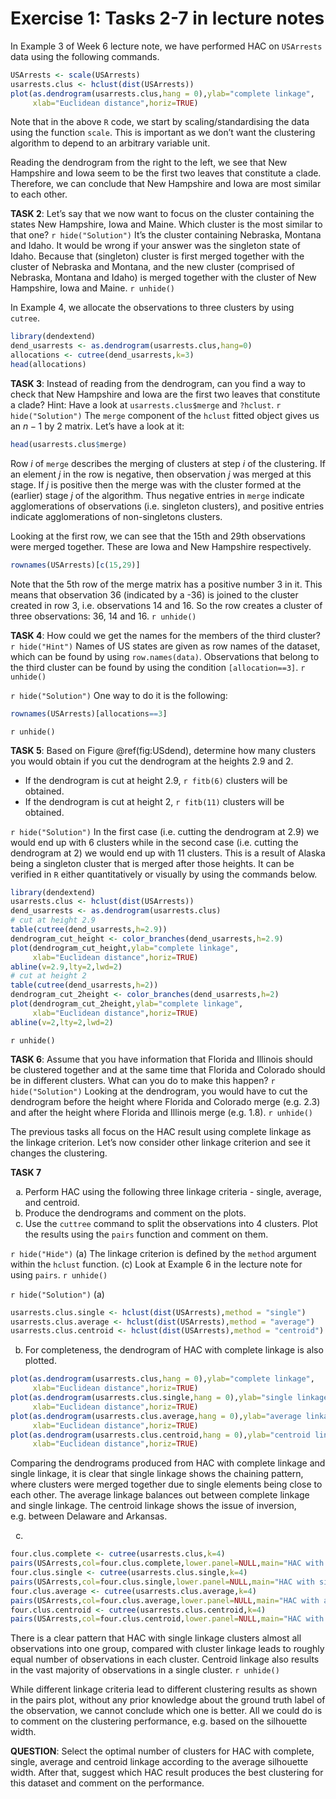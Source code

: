 # Exercise 1: Tasks 2-7 in lecture notes

In Example 3 of Week 6 lecture note, we have performed HAC on `USArrests` data using the following commands.
```r
USArrests <- scale(USArrests)
usarrests.clus <- hclust(dist(USArrests)) 
plot(as.dendrogram(usarrests.clus,hang = 0),ylab="complete linkage",
     xlab="Euclidean distance",horiz=TRUE)
```

Note that in the above `R` code, we start by scaling/standardising the data using the function `scale`. This is important as we don’t want the clustering algorithm to depend to an arbitrary variable unit.

Reading the dendrogram from the right to the left, we see that New Hampshire and Iowa seem to be the first two leaves that constitute a clade. Therefore, we can conclude that New Hampshire and Iowa are most similar to each other. 
<br>

**TASK 2**: Let’s say that we now want to focus on the cluster containing the states New Hampshire, Iowa and Maine. Which cluster is the most similar to that one?
`r hide("Solution")`
It's the cluster containing Nebraska, Montana and Idaho. It would be wrong if your answer was the singleton state of Idaho. Because that (singleton) cluster is first merged together with the cluster of Nebraska and Montana, and the new cluster (comprised of Nebraska, Montana and Idaho) is merged together with the cluster of New Hampshire, Iowa and Maine. 
`r unhide()`

In Example 4, we allocate the observations to three clusters by using `cutree`.
```r
library(dendextend)
dend_usarrests <- as.dendrogram(usarrests.clus,hang=0)
allocations <- cutree(dend_usarrests,k=3)
head(allocations)
```

**TASK 3**: Instead of reading from the dendrogram, can you find a way to check that New Hampshire and Iowa are the first two leaves that constitute a clade? Hint: Have a look at `usarrests.clus$merge` and `?hclust`.
`r hide("Solution")`
The `merge` component of the `hclust` fitted object gives us an $n-1$ by 2 matrix. Let's have a look at it:
```r
head(usarrests.clus$merge)
```
Row $i$ of `merge` describes the merging of clusters at step $i$ of the clustering. If an element $j$ in the row is negative, then observation $j$ was merged at this stage. If $j$ is positive then the merge was with the cluster formed at the (earlier) stage $j$ of the algorithm. Thus negative entries in `merge` indicate agglomerations of observations (i.e. singleton clusters), and positive entries indicate agglomerations of non-singletons clusters.

Looking at the first row, we can see that the $15$th and $29$th observations were merged together. These are Iowa and New Hampshire respectively.
```r
rownames(USArrests)[c(15,29)]
```

Note that the 5th row of the merge matrix has a positive number 3 in it. This means that observation 36 (indicated by a -36) is joined to the cluster created in row 3, i.e. observations 14 and 16. So the row creates a cluster of three observations: 36, 14 and 16.
`r unhide()`
<br>

**TASK 4**: How could we get the names for the members of the third cluster?
`r hide("Hint")`
Names of US states are given as row names of the dataset, which can be found by using `row.names(data)`. Observations that belong to the third cluster can be found by using the condition `[allocation==3]`.
`r unhide()`

`r hide("Solution")`
One way to do it is the following:
```r
rownames(USArrests)[allocations==3]
```
`r unhide()`
<br>

**TASK 5**: Based on Figure \@ref(fig:USdend), determine how many clusters you would obtain if you cut the dendrogram at the heights 2.9 and 2.

* If the dendrogram is cut at height 2.9, `r fitb(6)` clusters will be obtained. 
* If the dendrogram is cut at height 2, `r fitb(11)` clusters will be obtained. 

`r hide("Solution")`
In the first case (i.e. cutting the dendrogram at 2.9) we would end up with 6 clusters while in the second case (i.e. cutting the dendrogram at 2) we would end up with 11 clusters. This is a result of Alaska being a singleton cluster that is merged after those heights. It can be verified in `R` either quantitatively or visually by using the commands below.

```r
library(dendextend)
usarrests.clus <- hclust(dist(USArrests))
dend_usarrests <- as.dendrogram(usarrests.clus)
# cut at height 2.9
table(cutree(dend_usarrests,h=2.9))
dendrogram_cut_height <- color_branches(dend_usarrests,h=2.9)
plot(dendrogram_cut_height,ylab="complete linkage",
     xlab="Euclidean distance",horiz=TRUE)
abline(v=2.9,lty=2,lwd=2)
# cut at height 2
table(cutree(dend_usarrests,h=2))
dendrogram_cut_2height <- color_branches(dend_usarrests,h=2)
plot(dendrogram_cut_2height,ylab="complete linkage",
     xlab="Euclidean distance",horiz=TRUE)
abline(v=2,lty=2,lwd=2)
```
`r unhide()`
<br>

**TASK 6**: Assume that you have information that Florida and Illinois should be clustered together and at the same time that Florida and Colorado should be in different clusters. What can you do to make this happen?
`r hide("Solution")`
Looking at the dendrogram, you would have to cut the dendrogram before the height where Florida and Colorado merge (e.g. $2.3$) and after the height where Florida and Illinois merge (e.g. $1.8$).
`r unhide()`
<br>

The previous tasks all focus on the HAC result using complete linkage as the linkage criterion. Let's now consider other linkage criterion and see it changes the clustering. 

**TASK 7** 

(a) Perform HAC using the following three linkage criteria - single, average, and centroid. 
(b) Produce the dendrograms and comment on the plots.
(c) Use the `cuttree` command to split the observations into 4 clusters. Plot the results using the `pairs` function and comment on them.

`r hide("Hide")`
(a) The linkage criterion is defined by the `method` argument within the `hclust` function. 
(c) Look at Example 6 in the lecture note for using `pairs`. 
`r unhide()`

`r hide("Solution")`
(a)
```r
usarrests.clus.single <- hclust(dist(USArrests),method = "single")
usarrests.clus.average <- hclust(dist(USArrests),method = "average")
usarrests.clus.centroid <- hclust(dist(USArrests),method = "centroid")
```

(b) For completeness, the dendrogram of HAC with complete linkage is also plotted. 
```r
plot(as.dendrogram(usarrests.clus,hang = 0),ylab="complete linkage",
     xlab="Euclidean distance",horiz=TRUE)
plot(as.dendrogram(usarrests.clus.single,hang = 0),ylab="single linkage",
     xlab="Euclidean distance",horiz=TRUE)
plot(as.dendrogram(usarrests.clus.average,hang = 0),ylab="average linkage",
     xlab="Euclidean distance",horiz=TRUE)
plot(as.dendrogram(usarrests.clus.centroid,hang = 0),ylab="centroid linkage",
     xlab="Euclidean distance",horiz=TRUE)
```
Comparing the dendrograms produced from HAC with complete linkage and single linkage, it is clear that single linkage shows the chaining pattern, where clusters were merged together due to single elements being close to each other. The average linkage balances out between complete linkage and single linkage. The centroid linkage shows the issue of inversion, e.g. between Delaware and Arkansas.

(c)
```r
four.clus.complete <- cutree(usarrests.clus,k=4)
pairs(USArrests,col=four.clus.complete,lower.panel=NULL,main="HAC with complete linkage")
four.clus.single <- cutree(usarrests.clus.single,k=4)
pairs(USArrests,col=four.clus.single,lower.panel=NULL,main="HAC with single linkage")
four.clus.average <- cutree(usarrests.clus.average,k=4)
pairs(USArrests,col=four.clus.average,lower.panel=NULL,main="HAC with average linkage")
four.clus.centroid <- cutree(usarrests.clus.centroid,k=4)
pairs(USArrests,col=four.clus.centroid,lower.panel=NULL,main="HAC with centroid linkage")
```

There is a clear pattern that HAC with single linkage clusters almost all observations into one group, compared with cluster linkage leads to roughly equal number of observations in each cluster. Centroid linkage also results in the vast majority of observations in a single cluster.
`r unhide()`
<br>

While different linkage criteria lead to different clustering results as shown in the pairs plot, without any prior knowledge about the ground truth label of the observation, we cannot conclude which one is better. All we could do is to comment on the clustering performance, e.g. based on the silhouette width. 

**QUESTION**: Select the optimal number of clusters for HAC with complete, single, average and centroid linkage according to the average silhouette width. After that, suggest which HAC result produces the best clustering for this dataset and comment on the performance. 